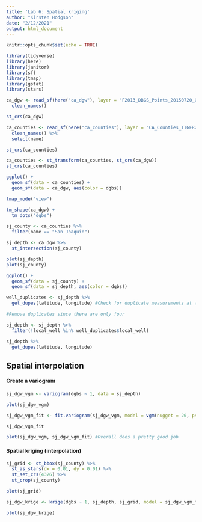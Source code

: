 ```yaml
---
title: 'Lab 6: Spatial kriging'
author: "Kirsten Hodgson"
date: "2/12/2021"
output: html_document
---
```


```r
knitr::opts_chunk$set(echo = TRUE)

library(tidyverse)
library(here)
library(janitor)
library(sf)
library(tmap)
library(gstat)
library(stars)
```

```r
ca_dgw <- read_sf(here("ca_dgw"), layer = "F2013_DBGS_Points_20150720_093252") %>% 
  clean_names()

st_crs(ca_dgw)

ca_counties <- read_sf(here("ca_counties"), layer = "CA_Counties_TIGER2016") %>% 
  clean_names() %>% 
  select(name)

st_crs(ca_counties)

ca_counties <- st_transform(ca_counties, st_crs(ca_dgw))
st_crs(ca_counties)
```

```r
ggplot() +
  geom_sf(data = ca_counties) +
  geom_sf(data = ca_dgw, aes(color = dgbs))
```

```r
tmap_mode("view")

tm_shape(ca_dgw) +
  tm_dots("dgbs")
```

```r
sj_county <- ca_counties %>% 
  filter(name == "San Joaquin")

sj_depth <- ca_dgw %>% 
  st_intersection(sj_county)

plot(sj_depth)
plot(sj_county)

ggplot() +
  geom_sf(data = sj_county) +
  geom_sf(data = sj_depth, aes(color = dgbs))
```

```r
well_duplicates <- sj_depth %>% 
  get_dupes(latitude, longitude) #Check for duplicate measurements at the same well

#Remove duplicates since there are only four

sj_depth <- sj_depth %>% 
  filter(!local_well %in% well_duplicates$local_well)

sj_depth %>% 
  get_dupes(latitude, longitude)
```

## Spatial interpolation

#### Create a variogram

```r
sj_dgw_vgm <- variogram(dgbs ~ 1, data = sj_depth)

plot(sj_dgw_vgm)

sj_dgw_vgm_fit <- fit.variogram(sj_dgw_vgm, model = vgm(nugget = 20, psill = 3000, range = 30, model = "Gau"))

sj_dgw_vgm_fit

plot(sj_dgw_vgm, sj_dgw_vgm_fit) #Overall does a pretty good job
```

#### Spatial kriging (interpolation)

```r
sj_grid <- st_bbox(sj_county) %>% 
  st_as_stars(dx = 0.01, dy = 0.01) %>% 
  st_set_crs(4326) %>% 
  st_crop(sj_county)

plot(sj_grid)
```

```r
sj_dgw_krige <- krige(dgbs ~ 1, sj_depth, sj_grid, model = sj_dgw_vgm_fit)

plot(sj_dgw_krige)
```

